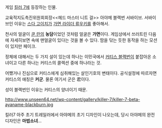 게임 [[킬러 7]]에 등장하는 인물.

{{{#!html
<object width="425" height="344"><param name="movie" value="http://www.youtube.com/v/uAo2XVw5HbM&hl=ko&fs=1"></param><param name="allowFullScreen" value="true"></param><param name="allowscriptaccess" value="always"></param><embed src="http://www.youtube.com/v/uAo2XVw5HbM&hl=ko&fs=1" type="application/x-shockwave-flash" allowscriptaccess="always" allowfullscreen="true" width="425" height="344"></embed></object>
}}}

교육적지도촉진위원회회장<<헤드 마스터 니트 걸>>
아야메 블랙번 서바이브.
서바이브인 이유는 [[스다 고이치]]가 [[가면 라이더 류우키]]를 좋아해서.

천사의 얼굴이 [[쿤 란]]의 '''농담'''이었던 것처럼 얼굴은 '''가면'''이다.
게임상에서 쓰러트린 다음에 자세히보면 속에 맨얼굴이 있다는 것을 볼 수 있다.
땀을 닦는 듯한 동작을 하는 모션이 있지만 페이크.

정체에 대해서는 두 가지 설이 있는데 하나는 이민국에서 [[커티스 블랙번]]이 붙잡아온 소녀이고 다른 하나는 커티스의 콜렉션 중에 하나라는 것.

어쨌거나 진심으로 커티스에게 심취해있는 살인기호의 변태이다. 공식설정에 따르자면 커티스의 애칭은 '''커군'''. 물론 여기서 군은 君이다.

성이 블랙번인 이유는 커티스의 양녀이기 때문.

http://www.unseen64.net/wp-content/gallery/killer-7/killer-7-beta-ayaname-blackburn.jpg

킬러7 아주 초기 트레일러에서 아야메의 초기 디자인이 나오는데,
당시 아야메의  완전 디자인은 '''마법소녀'''...

